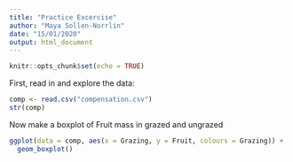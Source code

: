 ```yaml
---
title: "Practice Excercise"
author: "Maya Sollen-Norrlin"
date: "15/01/2020"
output: html_document
---
```


```r
knitr::opts_chunk$set(echo = TRUE)
```


First, read in and explore the data:

```r

comp <- read.csv("compensation.csv")
str(comp)
```

Now make a boxplot of Fruit mass in grazed and ungrazed 

```r

ggplot(data = comp, aes(x = Grazing, y = Fruit, colours = Grazing)) +
  geom_boxplot()

```




